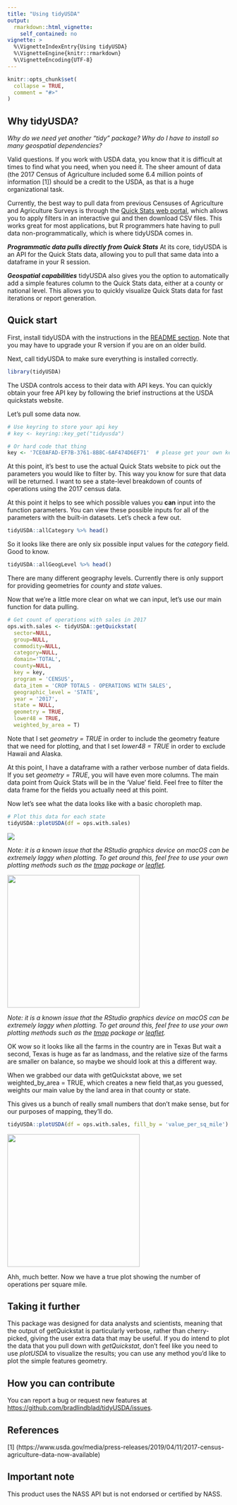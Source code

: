 ```yaml
---
title: "Using tidyUSDA"
output: 
  rmarkdown::html_vignette:
    self_contained: no
vignette: >
  %\VignetteIndexEntry{Using tidyUSDA}
  %\VignetteEngine{knitr::rmarkdown}
  %\VignetteEncoding{UTF-8}
---
```


```r
knitr::opts_chunk$set(
  collapse = TRUE,
  comment = "#>"
)
```



## Why tidyUSDA?
*Why do we need yet another "tidy" package? Why do I have to install so many geospatial dependencies?*

Valid questions. If you work with USDA data, you know that it is difficult at  times to find what you need, when you need it. The sheer amount of data (the 2017 Census of Agriculture included some 6.4 million points of information [1]) should be a credit to the USDA, as that is a huge organizational task.    

Currently, the best way to pull data from previous Censuses of Agriculture and Agriculture Surveys is through the [Quick Stats web portal](https://quickstats.nass.usda.gov/), which allows you to apply filters in an interactive gui and then download CSV files. This works great for most applications, but R programmers hate having to pull data non-programmatically, which is where tidyUSDA comes in.     

***Programmatic data pulls directly from Quick Stats*** 
At its core, tidyUSDA is an API for the Quick Stats data, allowing you to pull that same data into a dataframe in your R session.

***Geospatial capabilities*** 
tidyUSDA also gives you the option to automatically add a simple features column to the Quick Stats data, either at a county or national level. This allows you to quickly visualize Quick Stats data for fast iterations or report generation.


## Quick start

First, install tidyUSDA with the instructions in the [README section](https://github.com/bradlindblad/tidyUSDA#Installation). Note that you may have to upgrade your R version if you are on an older build.

Next, call tidyUSDA to make sure everything is installed correctly.
```r
library(tidyUSDA)
```

The USDA controls access to their data with API keys. You can quickly obtain your free API key by following the brief instructions at the USDA quickstats website.

Let's pull some data now.
```r
# Use keyring to store your api key
# key <- keyring::key_get("tidyusda")

# Or hard code that thing
key <- '7CE0AFAD-EF7B-3761-8B8C-6AF474D6EF71'  # please get your own key!
```

At this point, it's best to use the actual Quick Stats website to pick out the parameters you would like to filter by. This way you know for sure that data will be returned. I want to see a state-level breakdown of counts of operations using the 2017 census data.

At this point it helps to see which possible values you **can** input into the function parameters. You can view these possible inputs for all of the parameters with the built-in datasets. Let's check a few out.

```r
tidyUSDA::allCategory %>% head()
```

So it looks like there are only six possible input values for the *category* field. Good to know.

```r
tidyUSDA::allGeogLevel %>% head()
```

There are many different geography levels. Currently there is only support for providing geometries for *county* and *state* values.

Now that we're a little more clear on what we can input, let's use our main function for data pulling.


```r

# Get count of operations with sales in 2017
ops.with.sales <- tidyUSDA::getQuickstat(
  sector=NULL,
  group=NULL,
  commodity=NULL,
  category=NULL,
  domain='TOTAL',
  county=NULL,
  key = key,
  program = 'CENSUS',
  data_item = 'CROP TOTALS - OPERATIONS WITH SALES',
  geographic_level = 'STATE',
  year = '2017',
  state = NULL,
  geometry = TRUE,
  lower48 = TRUE, 
  weighted_by_area = T)
```

Note that I set *geometry = TRUE* in order to include the geometry feature that we need for plotting, and that I set *lower48 = TRUE* in order to exclude Hawaii and Alaska.

At this point, I have a dataframe with a rather verbose number of data fields. If you set *geometry = TRUE*, you will have even more columns. The main data point from Quick Stats will be in the 'Value' field. Feel free to filter the data frame for the fields you actually need at this point.

Now let's see what the data looks like with a basic choropleth map.

```r

# Plot this data for each state
tidyUSDA::plotUSDA(df = ops.with.sales)

```

![](https://github.com/bradlindblad/tidyUSDA/blob/master/images/vignette_1.png?raw=true)

*Note: it is a known issue that the RStudio graphics device on macOS can be extremely laggy when plotting. To get around this, feel free to use your own plotting methods such as the [tmap](https://github.com/r-tmap/tmap) package or [leaflet](https://rstudio.github.io/leaflet/).*


<a href='https://bradlindblad.github.io/tidyUSDA'><img src='images/vig_1.png' align="center" height="300" /></a>

*Note: it is a known issue that the RStudio graphics device on macOS can be extremely laggy when plotting. To get around this, feel free to use your own plotting methods such as the [tmap](https://github.com/r-tmap/tmap) package or [leaflet](https://rstudio.github.io/leaflet/).*

OK wow so it looks like all the farms in the country are in Texas But wait a second, Texas is huge as far as landmass, and the relative size of the farms are smaller on balance, so maybe we should look at this a different way. 

When we grabbed our data with getQuickstat above, we set weighted_by_area = TRUE, which creates a new field that,as you guessed, weights our main value by the land area in that county or state.

This gives us a bunch of really small numbers that don't make sense, but for our purposes of mapping, they'll do.


```r
tidyUSDA::plotUSDA(df = ops.with.sales, fill_by = 'value_per_sq_mile')
```

<a href='https://bradlindblad.github.io/tidyUSDA'><img src='images/vig_2.png' align="center" height="300" /></a>


Ahh, much better. Now we have a true plot showing the number of operations per square mile.

## Taking it further
This package was designed for data analysts and scientists, meaning that the output of getQuickstat is particularly verbose, rather than cherry-picked, giving the user extra data that may be useful. If you do intend to plot the data that you pull down with *getQuickstat*, don't feel like you need to use *plotUSDA* to visualize the results; you can use any method you'd like to plot the simple features geometry.

## How you can contribute
You can report a bug or request new features at [https://github.com/bradlindblad/tidyUSDA/issues](https://github.com/bradlindblad/tidyUSDA/issues). 


## References

[1] (https://www.usda.gov/media/press-releases/2019/04/11/2017-census-agriculture-data-now-available)

## Important note
This product uses the NASS API but is not endorsed or certified by NASS.
